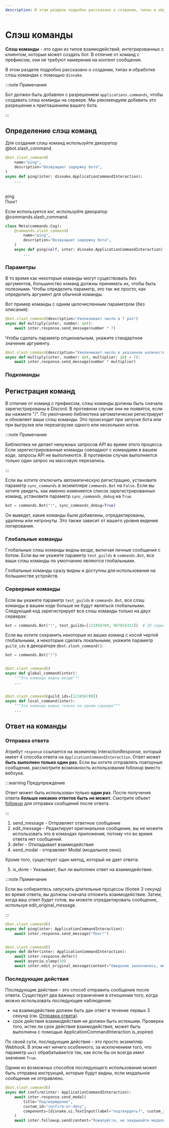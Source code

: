 ```yaml
---
description: В этом разделе подробно рассказано о создании, типах и обработке слэш командах.
---
```


# Слэш команды

**Слэш команды** - это один из типов взаимодействий, интегрированных с клиентом, которые может создать бот. В отличие
от команд с префиксом, они не требуют намерения на контент сообщения.

В этом разделе подробно рассказано о создании, типах и обработке слэш командах с помощью `disnake`.

:::note Примечание

Бот должен быть добавлен с разрешением `applications.commands`, чтобы создавать слэш команды на сервере. Мы рекомендуем
добавить это разрешение к приглашениям вашего бота.

:::

## Определение слэш команд

Для создания слэш команд используйте
декоратор <DocsLink ext="commands" reference="disnake.ext.commands.Bot.slash_command">@bot.slash_command</DocsLink>.

```python
@bot.slash_command(
    name="ping",
    description="Возвращает задержку бота",
)
async def ping(inter: disnake.ApplicationCommandInteraction):
    ...
```

<br />
<DiscordMessages>
	<DiscordMessage profile="bot">
		<div slot="interactions">
			<DiscordInteraction profile="user" command="true">
				ping
			</DiscordInteraction>
		</div>
		Понг!
	</DiscordMessage>
</DiscordMessages>
<br />

Если используется ког, используйте
декоратор <DocsLink ext="commands" reference="disnake.ext.commands.slash_command">@commands.slash_command</DocsLink>.

```python
class Meta(commands.Cog):
    @commands.slash_command(
        name="ping",
        description="Возвращает задержку бота",
    )
    async def ping(self, inter: disnake.ApplicationCommandInteraction):
        ...
```

### Параметры

В то время как некоторые команды могут существовать без аргументов, большинство команд должны принимать их, чтобы быть
полезными. Чтобы определить параметр, это так же просто, как определить аргумент для обычной команды.

Вот пример команды с одним целочисленным параметром (без описания):

```python
@bot.slash_command(description="Увеличивает число в 7 раз")
async def multiply(inter, number: int):
    await inter.response.send_message(number * 7)
```

Чтобы сделать параметр опциональным, укажите стандартное значение аргументу.

```python
@bot.slash_command(description="Увеличивает число в указанное количество раз")
async def multiply(inter, number: int, multiplier: int = 7):
    await inter.response.send_message(number * multiplier)
```

### Подкоманды

<!----TODO---->

## Регистрация команд

В отличие от команд с префиксом, слэш команды должны быть сначала зарегистрированы в Discord. В противном случае они
не появятся, если вы нажмете "/". По умолчанию библиотека автоматически регистрирует и обновляет ваши слэш команды.
Это происходит при запуске бота или при выгрузке или перезагрузке одного или нескольких когов.

:::note Примечание

Библиотека не делает ненужных запросов API во время этого процесса. Если зарегистрированные команды совпадают с
командами в вашем коде, запросы API не выполняются. В противном случае выполняется только один запрос на массовую
перезапись.

:::

Если вы хотите отключить автоматическую регистрацию, установите параметр `sync_commands` в экземпляре `commands.Bot`
на `False`. Если вы хотите увидеть, как именно изменяется список зарегистрированных команд, установите параметр
`sync_commands_debug` на `True`.

```python
bot = commands.Bot("!", sync_commands_debug=True)
```

Он выведет, какие команды были добавлены, отредактированы, удалены или нетронуты. Это также зависит от вашего уровня
ведения логирования.

### Глобальные команды

Глобальные слэш команды видны везде, включая личные сообщения с ботом. Если вы не укажете параметр `test_guilds` в
`commands.Bot`, все ваши слэш команды по умолчанию являются глобальными.

Глобальные команды сразу видны и доступны для использования на большинстве устройств.

### Серверные команды

Если вы укажете параметр `test_guilds` в `commands.Bot`, все слэш команды в вашем коде больше не будут являться
глобальными. Следующий код зарегистрирует все слэш команды только на двух серверах:

```python
bot = commands.Bot("!", test_guilds=[123456789, 987654321])  # ID серверов
```

Если вы хотите сохранить некоторые из ваших команд с косой чертой глобальными, а некоторые сделать локальными,
укажите параметр `guild_ids` в декораторе `@bot.slash_command()`:

```python
bot = commands.Bot("!")


@bot.slash_command()
async def global_command(inter):
    """Эта команда видна везде"""
    ...


@bot.slash_command(guild_ids=[123456789])
async def local_command(inter):
    """Эта команда видна только на одном сервере"""
    ...
```

## Ответ на команды

### Отправка ответа

Атрибут <DocsLink reference="disnake.Interaction.response">`response`</DocsLink> ссылается
на экземпляр <DocsLink reference="disnake.InteractionResponse">InteractionResponse</DocsLink>, который имеет 4 способа
ответа на `ApplicationCommandInteraction`. Ответ может <b>быть выполнен только один раз</b>. Если вы хотите отправлять
повторные сообщения, рассмотрите возможность
использования <DocsLink reference="disnake.Interaction.followup">followup</DocsLink> вместо вебхука.

:::warning Предупреждение

Ответ может быть использован только **один раз**. После получения ответа **больше никаких ответов быть не может.**
Смотрите объект [followup](#последующие-действия) для отправки сообщений после ответа.

:::

1. <DocsLink reference="disnake.InteractionResponse.send_message">send_message</DocsLink> - Отправляет ответное сообщение
2. <DocsLink reference="disnake.InteractionResponse.edit_message">edit_message</DocsLink> - Редактирует оригинальное сообщение, вы не можете использовать это в командах приложения, потому что во время ответа нет сообщений.
3. <DocsLink reference="disnake.InteractionResponse.defer">defer</DocsLink> - Откладывает взаимодействие
4. <DocsLink reference="disnake.InteractionResponse.send_modal">send_modal</DocsLink> - отправляет <DocsLink reference="disnake.ui.Modal">
	Modal
   </DocsLink> (модальное окно).

Кроме того, существует один метод, который не дает ответа:

5. <DocsLink reference="disnake.InteractionResponse.is_done">is_done</DocsLink> - Указывает, был ли выполнен ответ на взаимодействие.

:::note Примечание

Если вы собираетесь запускать длительные процессы (более 3 секунд) во время ответа, вы должны сначала отложить
взаимодействие. Затем, когда ваш ответ будет готов, вы можете отредактировать сообщение,
используя <DocsLink reference="disnake.InteractionResponse.edit_original_message">edit_original_message</DocsLink>.

:::

```python title="example.py"
@bot.slash_command()
async def ping(inter: ApplicationCommandInteraction):
    await inter.response.send_message("Понг!")


@bot.slash_command()
async def defer(inter: ApplicationCommandInteraction):
    await inter.response.defer()
    await asyncio.sleep(10)
    await inter.edit_original_message(content="Ожидание закончилось, мои товарищи!")
```

### Последующие действия

Последующие действия - это способ отправить сообщение после ответа. Существует два важных ограничения в отношении
того, когда можно использовать последующее наблюдение:

-   на взаимодействие должен быть дан ответ в течение первых 3 секунд (см. [Отправка ответа](#отправка-ответа)).
-   срок действия взаимодействия не должен быть истекшим. Проверка того, истек ли срок действия взаимодействия, может
    быть выполнена с помощью <DocsLink reference="disnake.ApplicationCommandInteraction.is_expired">ApplicationCommandInteraction.is_expired</DocsLink>.

По своей сути, последующие действия - это просто экземпляр <DocsLink reference="disnake.Webhook">Webhook</DocsLink>.
В этом нет ничего особенного, за исключением того, что параметр `wait` обрабатывается так, как если бы он всегда имел
значение `True`.

Одним из возможных способов последующего использования может быть отправка инструкций, которые будут видны, если
модальное сообщение не отправлено.

```python
@bot.slash_command()
async def confirm(inter: ApplicationCommandInteraction):
    await inter.response.send_modal(
        title="Подтверждение",
        custom_id="confirm-or-deny",
        components=[disnake.ui.TextInput(label="подтвердить?", custom_id="confirm")],
    )
    await inter.followup.send(content="Пожалуйста, не закрывайте модальное окно!", ephemeral=True)
```
